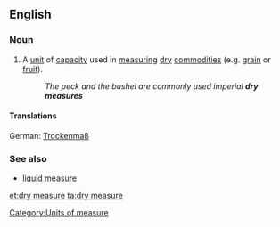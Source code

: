 ==English==

===Noun===
{{en-noun|sg=[[dry]] [[measure]]}}

# A [[unit]] of [[capacity]] used in [[measure|measuring]] [[dry]] [[commodity|commodities]] (e.g. [[grain]] or [[fruit]]).
#: ''The peck and the bushel are commonly used imperial '''dry measures'''''

====Translations====
{{trans-top|Unit of capacity for measuring dry commodities}}
German: [[Trockenmaß]] {{n}}
{{trans-mid}}
{{trans-bottom}}

===See also===
* [[liquid measure]]

[[Category:Units of measure]]

[[et:dry measure]]
[[ta:dry measure]]